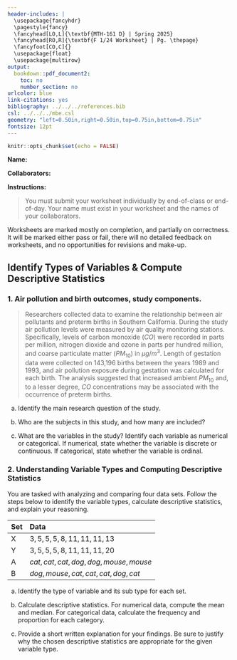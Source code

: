 ---
header-includes: |
  \usepackage{fancyhdr}
  \pagestyle{fancy}
  \fancyhead[LO,L]{\textbf{MTH-161 D} | Spring 2025}
  \fancyhead[RO,R]{\textbf{F 1/24 Worksheet} | Pg. \thepage}
  \fancyfoot[CO,C]{}
  \usepackage{float}
  \usepackage{multirow}
output:
  bookdown::pdf_document2:
    toc: no
    number_section: no
urlcolor: blue
link-citations: yes
bibliography: ../../../references.bib
csl: ../../../mbe.csl
geometry: "left=0.50in,right=0.50in,top=0.75in,bottom=0.75in"
fontsize: 12pt
---

```{r setup, include=FALSE}
knitr::opts_chunk$set(echo = FALSE)
```

**Name:**

**Collaborators:**

\noindent\rule{\textwidth}{1pt}
**Instructions:** 

> You must submit your worksheet individually by end-of-class or end-of-day. Your name must exist in your worksheet and the names of your collaborators.

Worksheets are marked mostly on completion, and partially on correctness. It will be marked either pass or fail, there will no detailed feedback on worksheets, and no opportunities for revisions and make-up.
\noindent\rule{\textwidth}{1pt}

## Identify Types of Variables & Compute Descriptive Statistics

### 1. Air pollution and birth outcomes, study components.

> Researchers collected data to examine the relationship between air pollutants and preterm births in Southern California. During the study air pollution levels were measured by air quality monitoring stations. Specifically, levels of carbon monoxide ($CO$) were recorded in parts per million, nitrogen dioxide and ozone in parts per hundred million, and coarse particulate matter ($PM_{10}$) in $\mu g/m^3$. Length of gestation data were collected on 143,196 births between the years 1989 and 1993, and air pollution exposure during gestation was calculated for each birth. The analysis suggested that increased ambient $PM_{10}$ and, to a lesser degree, $CO$ concentrations may be associated with the occurrence of preterm births.

a. Identify the main research question of the study.

\vfill

b. Who are the subjects in this study, and how many are included?

\vfill

c. What are the variables in the study? Identify each variable as numerical or categorical. If numerical, state whether the variable is discrete or continuous. If categorical, state whether the variable is ordinal.

\vfill

\newpage

### 2. Understanding Variable Types and Computing Descriptive Statistics

You are tasked with analyzing and comparing four data sets. Follow the steps below to identify the variable types, calculate descriptive statistics, and explain your reasoning.

| Set | Data |
|:---|:---|
| X | $3, 5, 5, 5, 8, 11, 11, 11, 13$ |
| Y | $3, 5, 5, 5, 8, 11, 11, 11, 20$ |
| A | $cat,cat,cat,dog,dog,mouse,mouse$ |
| B | $dog,mouse,cat,cat,cat,dog,cat$ |

a. Identify the type of variable and its sub type for each set.
\vfill

b. Calculate descriptive statistics. For numerical data, compute the mean and median. For categorical data, calculate the frequency and proportion for each category.
\vfill

c. Provide a short written explanation for your findings. Be sure to justify why the chosen descriptive statistics are appropriate for the given variable type.
\vfill

<!-- \newpage

## **References**

::: {#refs}
:::

<br> -->
